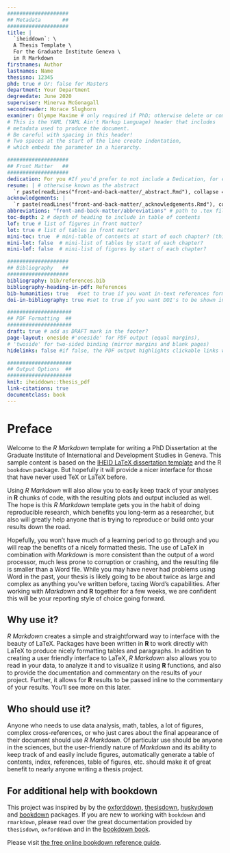 ```yaml
---
####################
## Metadata       ##
####################
title: |
  `iheiddown`: \
  A Thesis Template \
  For the Graduate Institute Geneva \
  in R Markdown
firstnames: Author
lastnames: Name
thesisno: 12345
phd: true # Or: false for Masters
department: Your Department
degreedate: June 2020
supervisor: Minerva McGonagall
secondreader: Horace Slughorn
examiner: Olympe Maxime # only required if PhD; otherwise delete or comment out
# This is the YAML (YAML Ain't Markup Language) header that includes 
# metadata used to produce the document. 
# Be careful with spacing in this header!
# Two spaces at the start of the line create indentation,
# which embeds the parameter in a hierarchy.

####################
## Front Matter   ##
####################
dedication: For you #If you'd prefer to not include a Dedication, for example, simply delete the section entirely, or silence them (add # before each line). 
resume: | # otherwise known as the abstract
  `r paste(readLines("front-and-back-matter/_abstract.Rmd"), collapse = '\n  ')`
acknowledgements: |
  `r paste(readLines("front-and-back-matter/_acknowledgements.Rmd"), collapse = '\n  ')`
abbreviations: "front-and-back-matter/abbreviations" # path to .tex file with abbreviations
toc-depth: 2 # depth of heading to include in table of contents
lof: true # list of figures in front matter?
lot: true # list of tables in front matter?
mini-toc: true  # mini-table of contents at start of each chapter? (this just prepares it; you must also add \minitoc after the chapter titles)
mini-lot: false  # mini-list of tables by start of each chapter?
mini-lof: false  # mini-list of figures by start of each chapter?

####################
## Bibliography   ##
####################
bibliography: bib/references.bib
bibliography-heading-in-pdf: References
bib-humanities: true   #set to true if you want in-text references formatted as author-year
doi-in-bibliography: true #set to true if you want DOI's to be shown in the bibliography

#####################
## PDF Formatting  ##
#####################
draft: true # add as DRAFT mark in the footer?
page-layout: oneside #'oneside' for PDF output (equal margins), 
# 'twoside' for two-sided binding (mirror margins and blank pages) 
hidelinks: false #if false, the PDF output highlights clickable links with a colored border - you will probably want to set this to true for PDF version you wish to physically print

#####################
## Output Options  ##
#####################
knit: iheiddown::thesis_pdf
link-citations: true
documentclass: book
---
```


# Preface {.unnumbered}

<!-- The {.unnumbered} option here means that the introduction will be 
"Chapter 0." You can also use {-} for no numbers on chapters.

If you'd like to include a comment that won't be produced in your resulting file 
enclose it in a block like this.
-->

Welcome to the *R Markdown* template for writing a PhD Dissertation at the Graduate Institute of International and Development Studies in Geneva. 
This sample content is based on the [IHEID  LaTeX dissertation template](https://github.com/jhollway/iheidmytex) and the R `bookdown` package.
But hopefully it will provide a nicer interface for those that have never used TeX or LaTeX before.

Using _R Markdown_ will also allow you to easily keep track of your analyses in **R** chunks of code, with the resulting plots and output included as well.  
The hope is this _R Markdown_ template gets you in the habit of doing reproducible research, which benefits you long-term as a researcher, but also will greatly help anyone that is trying to reproduce or build onto your results down the road.

Hopefully, you won't have much of a learning period to go through and you will reap the benefits of a nicely formatted thesis.  The use of LaTeX in combination with _Markdown_ is more consistent than the output of a word processor, much less prone to corruption or crashing, and the resulting file is smaller than a Word file. While you may have never had problems using Word in the past, your thesis is likely going to be about twice as large and complex as anything you've written before, taxing Word's capabilities.  After working with _Markdown_ and **R** together for a few weeks, we are confident this will be your reporting style of choice going forward.

<!-- 
If you're still on the fence about using _R Markdown_, check out the resource
for newbies available at <https://rbasics.netlify.com>. 
-->

## Why use it? {-}

_R Markdown_ creates a simple and straightforward way to interface with the beauty of LaTeX.  Packages have been written in **R** to work directly with LaTeX to produce nicely formatting tables and paragraphs. In addition to creating a user friendly interface to LaTeX, _R Markdown_ also allows you to read in your data, to analyze it and to visualize it using **R** functions, and also to provide the documentation and commentary on the results of your project.  Further, it allows for **R** results to be passed inline to the commentary of your results.  You'll see more on this later.  

<!-- 
Having your code and commentary all together in one place has a plethora of 
benefits!
-->

## Who should use it? {-}

Anyone who needs to use data analysis, math, tables, a lot of figures, complex cross-references, or who just cares about the final appearance of their document should use _R Markdown_. Of particular use should be anyone in the sciences, but the user-friendly nature of _Markdown_ and its ability to keep track of and easily include figures, automatically generate a table of contents, index, references, table of figures, etc. should make it of great benefit to nearly anyone writing a thesis project.

## For additional help with bookdown {-} 

This project was inspired by by the [oxforddown](https://github.com/ulyngs/oxforddown), 
[thesisdown](https://github.com/ismayc/thesisdown), 
[huskydown](https://github.com/benmarwick/huskydown) and 
[bookdown](https://github.com/rstudio/bookdown) packages. 
If you are new to working with `bookdown` and `rmarkdown`, 
please read over the great documentation provided by `thesisdown`, `oxforddown` and in the [bookdown book](https://bookdown.org/yihui/bookdown/).

Please visit [the free online bookdown reference guide](https://bookdown.org/yihui/bookdown/).
